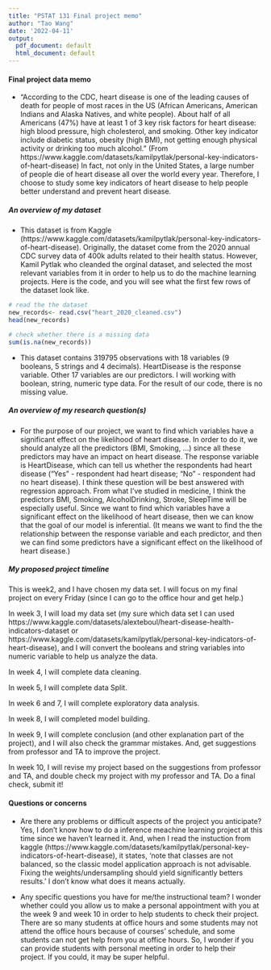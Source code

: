 ```yaml
---
title: "PSTAT 131 Final project memo"
author: "Tao Wang"
date: '2022-04-11'
output:
  pdf_document: default
  html_document: default
---
```


#### Final project data memo


* "According to the CDC, heart disease is one of the leading causes of death for people of most races in the US (African Americans, American Indians and Alaska Natives, and white people). About half of all Americans (47%) have at least 1 of 3 key risk factors for heart disease: high blood pressure, high cholesterol, and smoking. Other key indicator include diabetic status, obesity (high BMI), not getting enough physical activity or drinking too much alcohol." (From https://www.kaggle.com/datasets/kamilpytlak/personal-key-indicators-of-heart-disease) In fact, not only in the United States, a large number of people die of heart disease all over the world every year. Therefore, I choose to study some key indicators of heart disease to help people better understand and prevent heart disease.


##### An overview of my dataset 

* This dataset is from Kaggle (https://www.kaggle.com/datasets/kamilpytlak/personal-key-indicators-of-heart-disease). Originally, the dataset come from the 2020 annual CDC survey data of 400k adults related to their health status. However, Kamil Pytlak who cleanded the orginal dataset, and selected the most relevant variables from it in order to help us to do the machine learning projects. Here is the code, and you will see what the first few rows of the dataset look like.

```r
# read the the dataset
new_records<- read.csv("heart_2020_cleaned.csv")
head(new_records)

# check whether there is a missing data
sum(is.na(new_records))

```
* This dataset contains 319795 observations with 18 variables (9 booleans, 5 strings and 4 decimals).  HeartDisease is the response variable. Other 17 variables are our predictors.
I will working with boolean, string, numeric type data. For the result of our code, there is no missing value.



##### An overview of my research question(s)
* For the purpose of our project, we want to find which variables have a significant effect on the likelihood of heart disease. In order to do it, we should analyze all the predictors (BMI, Smoking, …) since all these predictors may have an impact on heart disease. The response variable is HeartDisease, which can tell us whether the respondents had heart disease ("Yes" - respondent had heart disease; "No" - respondent had no heart disease). I think these question will be best answered with regression approach. From what I've studied in medicine, I think the predictors BMI, Smoking, AlcoholDrinking, Stroke, SleepTime will be especially useful. Since we want to find which variables have a significant effect on the likelihood of heart disease, then we can know that the goal of our model is inferential. (It means we want to find the the relationship between the response variable and each predictor, and then we can find some predictors have a significant effect on the likelihood of heart disease.)



##### My proposed project timeline

This is week2, and I have chosen my data set. I will focus on my final project on every Friday (since I can go to the office hour and get help.)

In week 3, I will load my data set (my sure which data set I can used https://www.kaggle.com/datasets/alexteboul/heart-disease-health-indicators-dataset or https://www.kaggle.com/datasets/kamilpytlak/personal-key-indicators-of-heart-disease), and I will convert the booleans and string variables into numeric variable to help us analyze the data.

In week 4, I will complete data cleaning.

In week 5, I will complete data Split.

In week 6 and 7, I will complete exploratory data analysis.

In week 8, I will completed model building.

In week 9, I will complete conclusion (and other explanation part of the project), and I will also check the grammar mistakes. And, get suggestions from professor and TA to improve the project.

In week 10, I will revise my project based on the suggestions from  professor and TA, and double check my project with my professor and TA. Do a final check, submit it!


#### Questions or concerns

* Are there any problems or difficult aspects of the project you anticipate?
Yes, I don't know how to do a inference meachine learning project at this time since we haven't learned it. And, when I read the instuction from kaggle (https://www.kaggle.com/datasets/kamilpytlak/personal-key-indicators-of-heart-disease), it states, 'note that classes are not balanced, so the classic model application approach is not advisable. Fixing the weights/undersampling should yield significantly betters results.' I don't know what does it means actually. 

* Any specific questions you have for me/the instructional team?
I wonder whether could you allow us to make a personal appointment with you at the week 9 and week 10 in order to help students to check their project. There are so many students at office hours and some students may not attend the office hours because of courses' schedule, and some students can not get help from you at office hours. So, I wonder if you can provide students with personal meeting in order to help their project. If you could, it may be super helpful.




